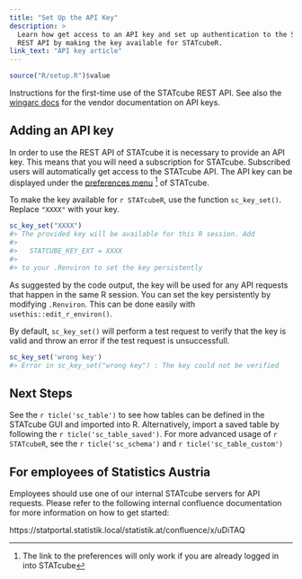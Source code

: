 ```yaml
---
title: "Set Up the API Key"
description: >
  Learn how get access to an API key and set up authentication to the STATcube
  REST API by making the key available for STATcubeR.
link_text: "API key article"
---
```


```r
source("R/setup.R")$value
```


Instructions for the first-time use of the STATcube REST API.
See also the [wingarc docs](https://docs.wingarc.com.au/superstar/9.12/open-data-api/api-keys) for the vendor documentation on API keys.

## Adding an API key

In order to use the REST API of STATcube it is necessary to provide an API key.
This means that you will need a subscription for STATcube.
Subscribed users will automatically get access to the STATcube API.
The API key can be displayed under the [preferences menu](https://statcube.at/statistik.at/ext/statcube/jsf/preferences/editPreferences.xhtml) ^[The link to the preferences will only work if you are already logged in into STATcube] of STATcube.

To make the key available for `r STATcubeR`, use the function
`sc_key_set()`. Replace `"XXXX"` with your key.

```r
sc_key_set("XXXX")
#> The provided key will be available for this R session. Add
#>
#>   STATCUBE_KEY_EXT = XXXX
#>
#> to your .Renviron to set the key persistently
```

As suggested by the code output, the key will be used for any API requests that happen in the same R session.
You can set the key persistently by modifying `.Renviron`.
This can be done easily with `usethis::edit_r_environ()`.

By default, `sc_key_set()` will perform a test request to verify that the key is valid
and throw an error if the test request is unsuccessfull.

```r
sc_key_set('wrong key')
#> Error in sc_key_set("wrong key") : The key could not be verified
```

## Next Steps

See the `r ticle('sc_table')` to see how tables can be defined in the STATcube GUI and imported into R.
Alternatively, import a saved table by following the `r ticle('sc_table_saved')`.
For more advanced usage of `r STATcubeR`, see the `r ticle('sc_schema')` and `r ticle('sc_table_custom')`

## For employees of Statistics Austria

Employees should use one of our internal STATcube servers for API requests.
Please refer to the following internal confluence documentation for more information
on how to get started:

https://statportal.statistik.local/statistik.at/confluence/x/uDiTAQ
